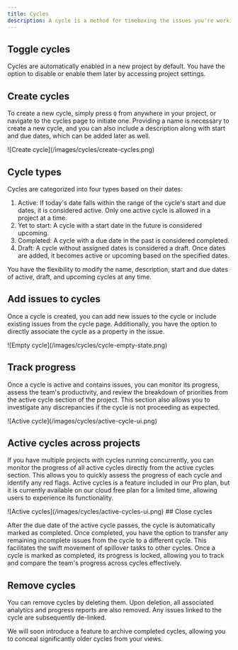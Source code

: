 ```yaml
---
title: Cycles
description: A cycle is a method for timeboxing the issues you're working on within a project. This approach aids in delivering issues within a fixed timeframe, boosting your team's momentum. Cycles share similarities with sprints in the agile methodology. 
---
```

## Toggle cycles

Cycles are automatically enabled in a new project by default. You have the option to disable or enable them later by accessing project settings.

## Create cycles

To create a new cycle, simply press `Q` from anywhere in your project, or navigate to the cycles page to initiate one. Providing a name is necessary to create a new cycle, and you can also include a description along with start and due dates, which can be added later as well.
<Frame>![Create cycle](/images/cycles/create-cycles.png) </Frame>

## Cycle types

Cycles are categorized into four types based on their dates:

1. Active: If today's date falls within the range of the cycle's start and due dates, it is considered active. Only one active cycle is allowed in a project at a time.
2. Yet to start: A cycle with a start date in the future is considered upcoming.
3. Completed: A cycle with a due date in the past is considered completed.
4. Draft: A cycle without assigned dates is considered a draft. Once dates are added, it becomes active or upcoming based on the specified dates.

<Tip>You have the flexibility to modify the name, description, start and due dates of active, draft, and upcoming cycles at any time.</Tip>

## Add issues to cycles

Once a cycle is created, you can add new issues to the cycle or include existing issues from the cycle page. Additionally, you have the option to directly associate the cycle as a property in the issue.

<Frame>![Empty cycle](/images/cycles/cycle-empty-state.png)</Frame>

## Track progress

Once a cycle is active and contains issues, you can monitor its progress, assess the team's productivity, and review the breakdown of priorities from the active cycle section of the project. This section also allows you to investigate any discrepancies if the cycle is not proceeding as expected.

<Frame>![Active cycle](/images/cycles/active-cycle-ui.png)</Frame>

## Active cycles across projects
If you have multiple projects with cycles running concurrently, you can monitor the progress of all active cycles directly from the active cycles section. This allows you to quickly assess the progress of each cycle and identify any red flags.
<Note> Active cycles is a feature included in our Pro plan, but it is currently available on our cloud free plan for a limited time, allowing users to experience its functionality.</Note>

<Frame>![Active cycles](/images/cycles/active-cycles-ui.png)</Frame>
## Close cycles

After the due date of the active cycle passes, the cycle is automatically marked as completed. Once completed, you have the option to transfer any remaining incomplete issues from the cycle to a different cycle. This facilitates the swift movement of spillover tasks to other cycles. Once a cycle is marked as completed, its progress is locked, allowing you to track and compare the team's progress across cycles effectively.

## Remove cycles

You can remove cycles by deleting them. Upon deletion, all associated analytics and progress reports are also removed. Any issues linked to the cycle are subsequently de-linked.

<Note> We will soon introduce a feature to archive completed cycles, allowing you to conceal significantly older cycles from your views.</Note>